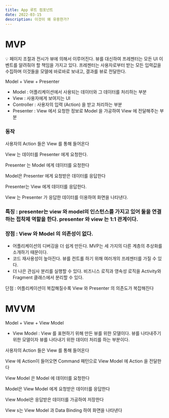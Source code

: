 ```yaml
---
title: App 루트 컴포넌트
date: 2022-03-15
description: 이것이 왜 유용한가?
---
```


# MVP

<aside>
💡 페이지 조절과 전시가 뷰에 의해서 이루어진다. 뷰를 대신하여 프레젠터는 모든 UI 이벤트를 알려줘야 할 책임을 가지고 있다. 프레젠터는 사용자로부터 받는 모든 입력값을 수집하며 이것들을 모델에 바로바로 보내고, 결과를 뷰로 전달한다.

</aside>

Model + View + Presenter

- Model : 어플리케이션에서 사용되는 데이터와 그 데이터를 처리하는 부분
- View : 사용자에게 보여지는 UI
- Controller : 사용자의 입력 (Action) 을 받고 처리하는 부분
- Presenter : View 에서 요청한 정보로 Model 을 가공하여 View 에 전달해주는 부분

### 동작

사용자의 Action 들은 View 를 통해 들어온다

View 는 데이터를 Presenter 에게 요청한다.

Presenter 는 Model 에게 데이터를 요청한다

Model은 Presenter 에게 요청받은 데이터를 응답한다

Presenter는 View 에게 데이터를 응답한다.

View 는 Presenter 가 응답한 데이터를 이용하여 화면을 나타낸다.

### 특징 : presenter는 view 와 model의 인스턴스를 가지고 있어 둘을 연결하는 접착제 역할을 한다. presenter 와 view 는 1:1 관계이다.

### 장점 : View 와 Model 의 의존성이 없다.

- 어플리케이션의 디버깅을 더 쉽게 만든다. MVP는 세 가지의 다른 계층의 추상화를 소개하기 때문이다.
- 코드 재사용성이 높아진다. 뷰를 컨트롤 하기 위해 여러개의 프레젠터를 가질 수 있다.
- 더 나은 관심사 분리를 실행할 수 있다. 비즈니스 로직과 영속성 로직을 Activity와 Fragment 클래스에서 분리할 수 있다.

단점 : 어플리케이션이 복잡해질수록 View 와 Presenter 의 의존도가 복잡해진다

# MVVM

Model + View + View Model

- View Model : View 를 표현하기 위해 만든 뷰를 위한 모델이다. 뷰를 나타내주기 위한 모델이자 뷰를 나타내기 위한 데이터 처리를 하는 부분이다.

사용자의 Action 들은 View 를 통해 들어온다

View 에 Action이 들어오면 Command 패턴으로 View Model 에 Action 을 전달한다

View Model 은 Model 에 데이터를 요청한다

Model은 View Model 에게 요청받은 데이터를 응답한다

View Model은 응답받은 데이터를 가공하여 저장한다

View s는 View Model 과 Data Binding 하여 화면을 나타낸다
